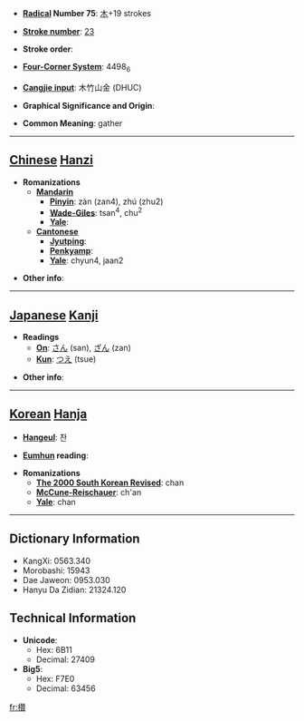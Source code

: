 * '''[[Wiktionary:Chinese radical index| Radical]] Number 75''': [[Wiktionary:Chinese radical index 木|木]]+19 strokes

* '''[[Wiktionary:Chinese total strokes index|Stroke number]]''': [[Wiktionary:Chinese total strokes index 23|23]]

* '''Stroke order''': 

* '''[[Wiktionary:Chinese four corner index|Four-Corner System]]''': 4498<sub>6</sub>

* '''[[Wiktionary:Chinese Cangjie index|Cangjie input]]''': 木竹山金 (DHUC)

* '''Graphical Significance and Origin''': 

* '''Common Meaning''': gather

----

== [[Chinese]] [[Hanzi]] ==

* '''Romanizations'''
** '''[[Mandarin]]'''
*** '''[[Pinyin]]''': zàn (zan4), zhú (zhu2)
*** '''[[Wade-Giles]]''': tsan<sup>4</sup>, chu<sup>2</sup>
*** '''[[Yale]]''': 
** '''[[Cantonese]]'''
*** '''[[Jyutping]]''':
*** '''[[Penkyamp]]''': 
*** '''[[Yale]]''': chyun4, jaan2

* '''Other info''': 

----

== [[Japanese]] [[Kanji]] ==

* '''Readings'''
** '''[[On]]''': [[さん]] (san), [[ざん]] (zan)
** '''[[Kun]]''': [[つえ]] (tsue)

* '''Other info''':  

----

== [[Korean]] [[Hanja]] ==

* '''[[Hangeul]]''': 찬

* '''[[Eumhun]] reading''': 

* '''Romanizations'''
** '''[[The 2000 South Korean Revised Romanization|The 2000 South Korean Revised]]''': chan
** '''[[McCune-Reischauer]]''': ch'an
** '''[[Yale]]''': chan

----

== Dictionary Information ==

* KangXi: 0563.340
* Morobashi: 15943
* Dae Jaweon: 0953.030
* Hanyu Da Zidian: 21324.120

== Technical Information ==

* '''Unicode''':
** Hex: 6B11
** Decimal: 27409
* '''Big5''':
** Hex: F7E0
** Decimal: 63456

[[fr:欑]]